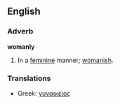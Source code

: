 ==English==

===Adverb===
'''womanly'''
# In a [[feminine]] manner; [[womanish]].

===Translations===
*Greek: [[γυναικείος]]
